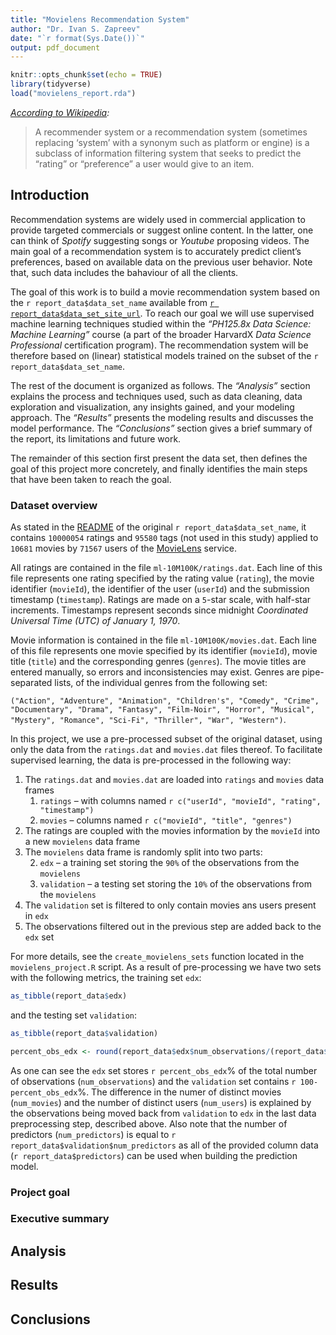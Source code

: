 ```yaml
---
title: "Movielens Recommendation System"
author: "Dr. Ivan S. Zapreev"
date: "`r format(Sys.Date())`"
output: pdf_document
---
```


```r
knitr::opts_chunk$set(echo = TRUE)
library(tidyverse)
load("movielens_report.rda")
```

*[According to Wikipedia](https://en.wikipedia.org/wiki/Recommender_system):*

> A recommender system or a recommendation system (sometimes replacing 'system' with a synonym such as platform or engine) is a subclass of information filtering system that seeks to predict the "rating" or "preference" a user would give to an item.

## Introduction
<!--an introduction/overview/executive summary section that describes the dataset and summarizes the goal of the project and key steps that were performed-->

Recommendation systems are widely used in commercial application to provide targeted commercials or suggest online content. In the latter, one can think of *Spotify* suggesting songs or *Youtube* proposing videos. The main goal of a recommendation system is to accurately predict client's preferences, based on available data on the previous user behavior. Note that, such data includes the bahaviour of all the clients.

The goal of this work is to build a movie recommendation system based on the `r report_data$data_set_name` available from [`r report_data$data_set_site_url`](`r report_data$data_set_site_url`). To reach our goal we will use supervised machine learning techniques studied within the *"PH125.8x Data Science: Machine Learning"* course (a part of the broader HarvardX *Data Science Professional* certification program). The recommendation system will be therefore based on (linear) statistical models trained on the subset of the `r report_data$data_set_name`.

The rest of the document is organized as follows. The *"Analysis"* section explains the process and techniques used, such as data cleaning, data exploration and visualization, any insights gained, and your modeling approach. The *"Results"* presents the modeling results and discusses the model performance. The *"Conclusions"* section gives a brief summary of the report, its limitations and future work.

The remainder of this section first present the data set, then defines the goal of this project more concretely, and finally identifies the main steps that have been taken to reach the goal.

### Dataset overview
As stated in the [README](http://files.grouplens.org/datasets/movielens/ml-10m-README.html) of the original `r report_data$data_set_name`, it contains `10000054` ratings and `95580` tags (not used in this study) applied to `10681` movies by `71567` users of the [MovieLens](http://www.movielens.org/) service. 

All ratings are contained in the file `ml-10M100K/ratings.dat`. Each line of this file represents one rating specified by the rating value (`rating`), the movie identifier (`movieId`), the identifier of the user (`userId`) and the submission timestamp (`timestamp`). Ratings are made on a `5`-star scale, with half-star increments. Timestamps represent seconds since midnight *Coordinated Universal Time (UTC) of January 1, 1970*. 

Movie information is contained in the file `ml-10M100K/movies.dat`. Each line of this file represents one movie specified by its identifier (`movieId`), movie title (`title`) and the corresponding genres (`genres`). The movie titles are entered manually, so errors and inconsistencies may exist. Genres are pipe-separated lists, of the individual genres from the following set:

  `("Action", "Adventure", "Animation", "Children's", "Comedy", "Crime", "Documentary", "Drama", "Fantasy", "Film-Noir", "Horror", "Musical", "Mystery", "Romance", "Sci-Fi", "Thriller", "War", "Western")`.

In this project, we use a pre-processed subset of the original dataset, using only the data from the `ratings.dat` and `movies.dat` files thereof. To facilitate supervised learning, the data is pre-processed in the following way:

1. The `ratings.dat` and `movies.dat` are loaded into `ratings` and `movies` data frames
    1. `ratings` -- with columns named `r c("userId", "movieId", "rating", "timestamp")`
    2. `movies` -- columns named `r c("movieId", "title", "genres")`
2. The ratings are coupled with the movies information by the `movieId` into a new `movielens` data frame
3. The `movielens` data frame is randomly split into two parts:
    2. `edx` -- a training set storing the `90%` of the observations from the `movielens`
    1. `validation` -- a testing set storing the `10%` of the observations from the `movielens`
4. The `validation` set is filtered to only contain movies ans users present in `edx`
5. The observations filtered out in the previous step are added back to the `edx` set

For more details, see the `create_movielens_sets` function located in the `movielens_project.R` script. As a result of pre-processing we have two sets with the following metrics, the training set `edx`:

```r
as_tibble(report_data$edx)
```

and the testing set `validation`:

```r
as_tibble(report_data$validation)
```

```r
percent_obs_edx <- round(report_data$edx$num_observations/(report_data$edx$num_observations+report_data$validation$num_observations)*100)
```
As one can see the `edx` set stores `r percent_obs_edx`% of the total number of observations (`num_observations`) and the `validation` set contains `r 100-percent_obs_edx`%. The difference in the numer of distinct movies (`num_movies`) and the number of distinct users (`num_users`) is explained by the observations being moved back from `validation` to `edx` in the last data preprocessing step, described above. Also note that the number of predictors (`num_predictors`) is equal to `r report_data$validation$num_predictors` as all of the provided column data (`r report_data$predictors`) can be used when building the prediction model.

### Project goal

### Executive summary

## Analysis
<!--a methods/analysis section that explains the process and techniques used, such as data cleaning, data exploration and visualization, any insights gained, and your modeling approach-->

## Results
<!--a results section that presents the modeling results and discusses the model performance-->

## Conclusions
<!--a conclusion section that gives a brief summary of the report, its limitations and future work (the last two are recommended but not necessary)-->

